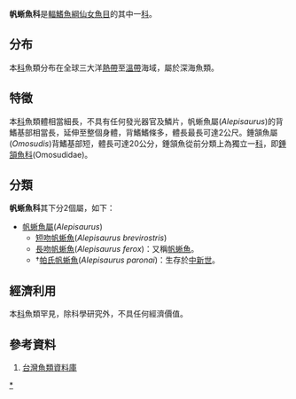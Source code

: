 {{Automatic taxobox
| color = pink
| taxon = Alepisauridae
| image = Alepisaurus ferox on deck.jpg
| image_caption = Alepisaurus ferox 
| authority = 
| subdivision_ranks = [[屬|屬]]
| subdivision =
*見內文
}}
'''帆蜥魚科'''是[[輻鰭魚綱|輻鰭魚綱]][[仙女魚目|仙女魚目]]的其中一[[科|科]]。

==分布==
本[[科|科]]魚類分布在全球三大洋[[熱帶|熱帶]]至[[溫帶|溫帶]]海域，屬於深海魚類。

==特徵==
本[[科|科]]魚類體相當細長，不具有任何發光器官及鱗片，帆蜥魚屬(''Alepisaurus'')的背鰭基部相當長，延伸至整個身體，背鰭鰭條多，體長最長可達2公尺。錘頷魚屬(''Omosudis'')背鰭基部短，體長可達20公分，錘頷魚從前分類上為獨立一[[科|科]]，即[[錘頷魚科|錘頷魚科]](Omosudidae)。

==分類==
'''帆蜥魚科'''其下分2個屬，如下：
*[[帆蜥魚屬|帆蜥魚屬]](''Alepisaurus'')
**[[短吻帆蜥魚|短吻帆蜥魚]](''Alepisaurus brevirostris'')
**[[長吻帆蜥魚|長吻帆蜥魚]](''Alepisaurus ferox'')：又稱[[帆蜥魚|帆蜥魚]]。
**†[[帕氏帆蜥魚|帕氏帆蜥魚]](''Alepisaurus paronai'')：生存於[[中新世|中新世]]。

==經濟利用==
本[[科|科]]魚類罕見，除科學研究外，不具任何經濟價值。

==參考資料==
#[https://web.archive.org/web/20160526235836/http://fishdb.sinica.edu.tw/AjaxTree/tree.php 台灣魚類資料庫]
{{Taxonbar|from=Q621219}}

[[Category:帆蜥魚科|*]]
